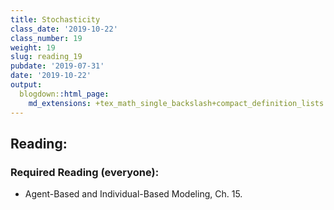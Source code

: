 ```yaml
---
title: Stochasticity
class_date: '2019-10-22'
class_number: 19
weight: 19
slug: reading_19
pubdate: '2019-07-31'
date: '2019-10-22'
output:
  blogdown::html_page:
    md_extensions: +tex_math_single_backslash+compact_definition_lists
---
```

## Reading:

### Required Reading (everyone):
* Agent-Based and Individual-Based Modeling, Ch. 15.



